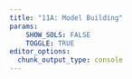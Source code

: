 ---
title: "11A: Model Building"
params: 
    SHOW_SOLS: FALSE
    TOGGLE: TRUE
editor_options: 
  chunk_output_type: console
---
